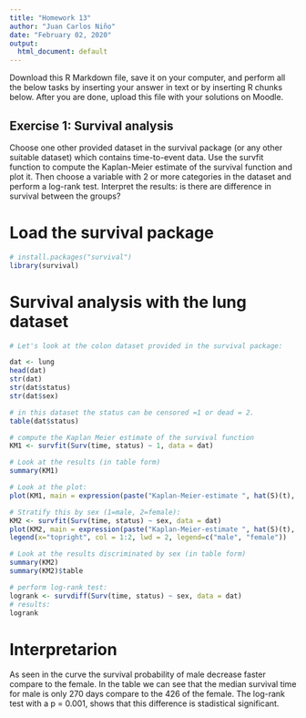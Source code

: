 ```yaml
---
title: "Homework 13"
author: "Juan Carlos Niño"
date: "February 02, 2020"
output:
  html_document: default
---
```


Download this R Markdown file, save it on your computer, and perform all the below tasks by inserting your answer in text or by inserting R chunks below. After you are done, upload this file with your solutions on Moodle.

## Exercise 1: Survival analysis

Choose one other provided dataset in the survival package (or any other suitable dataset) which contains time-to-event data. Use the survfit function to compute the Kaplan-Meier estimate of the survival function and plot it. Then choose a variable with 2 or more categories in the dataset and perform a log-rank test. Interpret the results: is there are difference in survival between the groups?


# Load the survival package

```r
# install.packages("survival")
library(survival)
```

# Survival analysis with the lung dataset

```r
# Let's look at the colon dataset provided in the survival package:

dat <- lung
head(dat)
str(dat)
str(dat$status)
str(dat$sex)

# in this dataset the status can be censored =1 or dead = 2.
table(dat$status)
```



```r
# compute the Kaplan Meier estimate of the survival function
KM1 <- survfit(Surv(time, status) ~ 1, data = dat)

# Look at the results (in table form)
summary(KM1)

# Look at the plot:
plot(KM1, main = expression(paste("Kaplan-Meier-estimate ", hat(S)(t), " with 95% CI")), ylab = "Survival function", xlab = "Time in days")

# Stratify this by sex (1=male, 2=female):
KM2 <- survfit(Surv(time, status) ~ sex, data = dat)
plot(KM2, main = expression(paste("Kaplan-Meier-estimate ", hat(S)(t), " stratified by sex")), ylab = "Survival function", xlab = "Time in days", lwd=2, col=1:2)
legend(x="topright", col = 1:2, lwd = 2, legend=c("male", "female"))

# Look at the results discriminated by sex (in table form)
summary(KM2)
summary(KM2)$table

# perform log-rank test:
logrank <- survdiff(Surv(time, status) ~ sex, data = dat)
# results:
logrank
```


# Interpretarion

As seen in the curve the survival probability of male decrease faster compare to the female. In the table we can see that the median survival time for male is only 270 days compare to the 426 of the female. 
The log-rank test with a p = 0.001, shows that this difference is stadistical significant.
